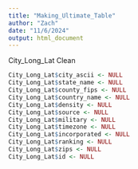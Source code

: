 ```yaml
---
title: "Making_Ultimate_Table"
author: "Zach"
date: "11/6/2024"
output: html_document
---
```


City_Long_Lat Clean

```r
City_Long_Lat$city_ascii <- NULL
City_Long_Lat$state_name <- NULL
City_Long_Lat$county_fips <- NULL
City_Long_Lat$country_name <- NULL
City_Long_Lat$density <- NULL
City_Long_Lat$source <- NULL
City_Long_Lat$military <- NULL
City_Long_Lat$timezone <- NULL
City_Long_Lat$incorporated <- NULL
City_Long_Lat$ranking <- NULL
City_Long_Lat$zips <- NULL
City_Long_Lat$id <- NULL


```


